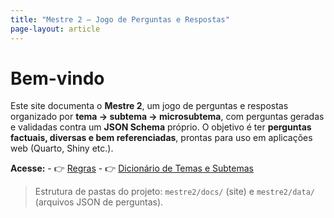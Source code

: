 ```yaml
---
title: "Mestre 2 — Jogo de Perguntas e Respostas"
page-layout: article
---
```


# Bem-vindo

Este site documenta o **Mestre 2**, um jogo de perguntas e respostas organizado por **tema → subtema → microsubtema**, com perguntas geradas e validadas contra um **JSON Schema** próprio. O objetivo é ter **perguntas factuais, diversas e bem referenciadas**, prontas para uso em aplicações web (Quarto, Shiny etc.).

**Acesse:**
- 👉 [Regras](Regras.qmd)
- 👉 [Dicionário de Temas e Subtemas](Dicionario_Temas_Subtemas.qmd)

> Estrutura de pastas do projeto: `mestre2/docs/` (site) e `mestre2/data/` (arquivos JSON de perguntas).
